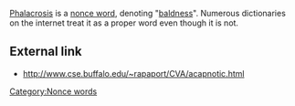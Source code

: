 [[Phalacrosis]] is a [[nonce word]], denoting "[[baldness]]". Numerous dictionaries on the internet treat it as a proper word even though it is not.

==External link==
*http://www.cse.buffalo.edu/~rapaport/CVA/acapnotic.html

[[Category:Nonce words]]
